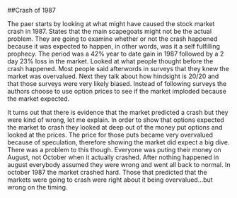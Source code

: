 ##Crash of 1987

The paer starts by looking at what might have caused the stock market crash in 1987.  States that the main scapegoats might not be the actual problem.  They are going to examine whether or not the crash happened because it was expected to happen, in other words, was it a self fulfilling prophecy.  The period was a 42% year to date gain in 1987 followed by a 2 day 23% loss in the market.  Looked at what people thought before the crash happened.  Most people said afterwords in surveys that they knew the market was overvalued.  Next they talk about how hindsight is 20/20 and that those surveys were very likely biased.  Instead of following surveys the authors choose to use option prices to see if the market imploded because the market expected.

It turns out that there is evidence that the market predicted a crash but they were kind of wrong, let me explain.  In order to show that options expected the market to crash they looked at deep out of the money put options and looked at the prices.  The price for those puts became very overvalued because of speculation, therefore showing the market did expect a big dive.  There was a problem to this though.  Everyone was puting their money on August, not October when it actually crashed.  After nothing happened in august everybody assumed they were wrong and went all back to normal.  In october 1987 the market crashed hard.  Those that predicted that the markets were going to crash were right about it being overvalued...but wrong on the timing.